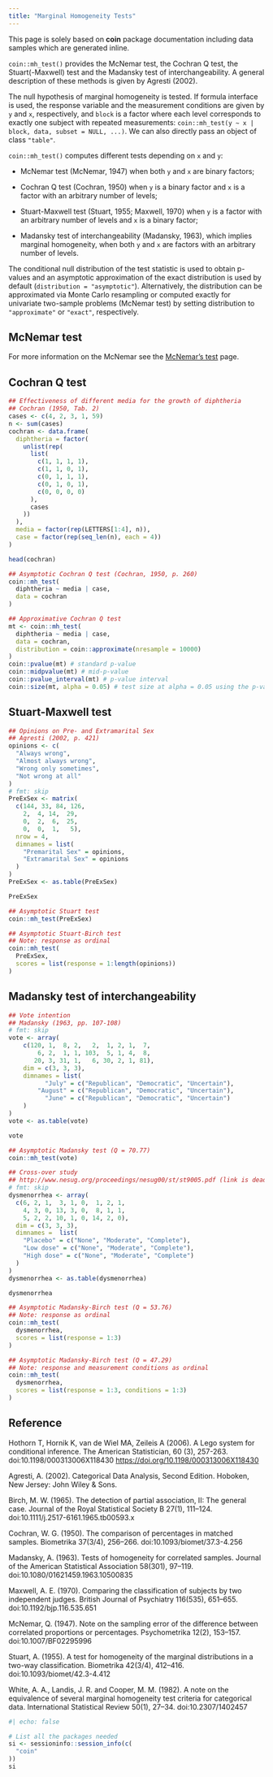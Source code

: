 ```yaml
---
title: "Marginal Homogeneity Tests"
---
```


This page is solely based on **coin** package documentation including data samples which are generated inline.

`coin::mh_test()` provides the McNemar test, the Cochran Q test, the Stuart(-Maxwell) test and the Madansky test of interchangeability. A general description of these methods is given by Agresti (2002).

The null hypothesis of marginal homogeneity is tested. If formula interface is used, the response variable and the measurement conditions are given by `y` and `x`, respectively, and `block` is a factor where each level corresponds to exactly one subject with repeated measurements: `coin::mh_test(y ~ x | block, data, subset = NULL, ...)`. We can also directly pass an object of class `"table"`.

`coin::mh_test()` computes different tests depending on `x` and `y`:

-   McNemar test (McNemar, 1947) when both `y` and `x` are binary factors;

-   Cochran Q test (Cochran, 1950) when `y` is a binary factor and `x` is a factor with an arbitrary number of levels;

-   Stuart-Maxwell test (Stuart, 1955; Maxwell, 1970) when `y` is a factor with an arbitrary number of levels and `x` is a binary factor;

-   Madansky test of interchangeability (Madansky, 1963), which implies marginal homogeneity, when both `y` and `x` are factors with an arbitrary number of levels.

The conditional null distribution of the test statistic is used to obtain p-values and an asymptotic approximation of the exact distribution is used by default (`distribution = "asymptotic"`). Alternatively, the distribution can be approximated via Monte Carlo resampling or computed exactly for univariate two-sample problems (McNemar test) by setting distribution to `"approximate"` or `"exact"`, respectively.

## McNemar test

For more information on the McNemar see the [McNemar’s test](https://psiaims.github.io/CAMIS/R/r_mcnemar.html) page.


## Cochran Q test

```r
## Effectiveness of different media for the growth of diphtheria
## Cochran (1950, Tab. 2)
cases <- c(4, 2, 3, 1, 59)
n <- sum(cases)
cochran <- data.frame(
  diphtheria = factor(
    unlist(rep(
      list(
        c(1, 1, 1, 1),
        c(1, 1, 0, 1),
        c(0, 1, 1, 1),
        c(0, 1, 0, 1),
        c(0, 0, 0, 0)
      ),
      cases
    ))
  ),
  media = factor(rep(LETTERS[1:4], n)),
  case = factor(rep(seq_len(n), each = 4))
)

head(cochran)

## Asymptotic Cochran Q test (Cochran, 1950, p. 260)
coin::mh_test(
  diphtheria ~ media | case,
  data = cochran
)

## Approximative Cochran Q test
mt <- coin::mh_test(
  diphtheria ~ media | case,
  data = cochran,
  distribution = coin::approximate(nresample = 10000)
)
coin::pvalue(mt) # standard p-value
coin::midpvalue(mt) # mid-p-value
coin::pvalue_interval(mt) # p-value interval
coin::size(mt, alpha = 0.05) # test size at alpha = 0.05 using the p-value
```

## Stuart-Maxwell test

```r
## Opinions on Pre- and Extramarital Sex
## Agresti (2002, p. 421)
opinions <- c(
  "Always wrong",
  "Almost always wrong",
  "Wrong only sometimes",
  "Not wrong at all"
)
# fmt: skip
PreExSex <- matrix(
  c(144, 33, 84, 126,
    2,  4, 14,  29,
    0,  2,  6,  25,
    0,  0,  1,   5),
  nrow = 4,
  dimnames = list(
    "Premarital Sex" = opinions,
    "Extramarital Sex" = opinions
  )
)
PreExSex <- as.table(PreExSex)

PreExSex

## Asymptotic Stuart test
coin::mh_test(PreExSex)

## Asymptotic Stuart-Birch test
## Note: response as ordinal
coin::mh_test(
  PreExSex,
  scores = list(response = 1:length(opinions))
)
```

## Madansky test of interchangeability

```r
## Vote intention
## Madansky (1963, pp. 107-108)
# fmt: skip
vote <- array(
    c(120, 1,  8, 2,   2,  1, 2, 1,  7,
        6, 2,  1, 1, 103,  5, 1, 4,  8,
       20, 3, 31, 1,   6, 30, 2, 1, 81),
    dim = c(3, 3, 3),
    dimnames = list(
          "July" = c("Republican", "Democratic", "Uncertain"),
        "August" = c("Republican", "Democratic", "Uncertain"),
          "June" = c("Republican", "Democratic", "Uncertain")
    )
)
vote <- as.table(vote)

vote

## Asymptotic Madansky test (Q = 70.77)
coin::mh_test(vote)

## Cross-over study
## http://www.nesug.org/proceedings/nesug00/st/st9005.pdf (link is dead now)
# fmt: skip
dysmenorrhea <- array(
  c(6, 2, 1,  3, 1, 0,  1, 2, 1,
    4, 3, 0, 13, 3, 0,  8, 1, 1,
    5, 2, 2, 10, 1, 0, 14, 2, 0),
  dim = c(3, 3, 3),
  dimnames =  list(
    "Placebo" = c("None", "Moderate", "Complete"),
    "Low dose" = c("None", "Moderate", "Complete"),
    "High dose" = c("None", "Moderate", "Complete")
  )
)
dysmenorrhea <- as.table(dysmenorrhea)

dysmenorrhea

## Asymptotic Madansky-Birch test (Q = 53.76)
## Note: response as ordinal
coin::mh_test(
  dysmenorrhea,
  scores = list(response = 1:3)
)

## Asymptotic Madansky-Birch test (Q = 47.29)
## Note: response and measurement conditions as ordinal
coin::mh_test(
  dysmenorrhea,
  scores = list(response = 1:3, conditions = 1:3)
)
```

## Reference

Hothorn T, Hornik K, van de Wiel MA, Zeileis A (2006). A Lego system for conditional inference. The American Statistician, 60 (3), 257-263. doi:10.1198/000313006X118430 <https://doi.org/10.1198/000313006X118430>

Agresti, A. (2002). Categorical Data Analysis, Second Edition. Hoboken, New Jersey: John Wiley & Sons.

Birch, M. W. (1965). The detection of partial association, II: The general case. Journal of the Royal Statistical Society B 27(1), 111–124. doi:10.1111/j.2517-6161.1965.tb00593.x

Cochran, W. G. (1950). The comparison of percentages in matched samples. Biometrika 37(3/4), 256–266. doi:10.1093/biomet/37.3-4.256

Madansky, A. (1963). Tests of homogeneity for correlated samples. Journal of the American Statistical Association 58(301), 97–119. doi:10.1080/01621459.1963.10500835

Maxwell, A. E. (1970). Comparing the classification of subjects by two independent judges. British Journal of Psychiatry 116(535), 651–655. doi:10.1192/bjp.116.535.651

McNemar, Q. (1947). Note on the sampling error of the difference between correlated proportions or percentages. Psychometrika 12(2), 153–157. doi:10.1007/BF02295996

Stuart, A. (1955). A test for homogeneity of the marginal distributions in a two-way classification. Biometrika 42(3/4), 412–416. doi:10.1093/biomet/42.3-4.412

White, A. A., Landis, J. R. and Cooper, M. M. (1982). A note on the equivalence of several marginal homogeneity test criteria for categorical data. International Statistical Review 50(1), 27–34. doi:10.2307/1402457

::: {.callout-note collapse="true" title="Session Info"}
```r
#| echo: false

# List all the packages needed
si <- sessioninfo::session_info(c(
  "coin"
))
si
```

:::
